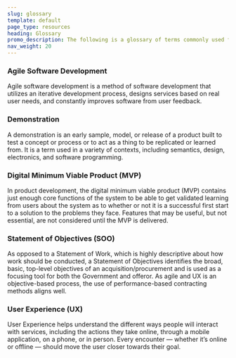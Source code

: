 ```yaml
---
slug: glossary
template: default
page_type: resources
heading: Glossary
promo_description: The following is a glossary of terms commonly used for Agile Software Development Services. This is not inclusive of all terms.
nav_weight: 20
---
```

### Agile Software Development
Agile software development is a method of software development that utilizes an iterative development process, designs services based on real user needs, and constantly improves software from user feedback. 

### Demonstration
A demonstration is an early sample, model, or release of a product built to test a concept or process or to act as a thing to be replicated or learned from. It is a term used in a variety of contexts, including semantics, design, electronics, and software programming.

### Digital Minimum Viable Product (MVP)
In product development, the digital minimum viable product (MVP) contains just enough core functions of the system to be able to get validated learning from users about the system as to whether or not it is a successful first start to a solution to the problems they face. Features that may be useful, but not essential, are not considered until the MVP is delivered. 

### Statement of Objectives (SOO)
As opposed to a Statement of Work, which is highly descriptive about how work should be conducted, a Statement of Objectives identifies the broad, basic, top-level objectives of an acquisition/procurement and is used as a focusing tool for both the Government and offeror. As agile and UX is an objective-based process, the use of performance-based contracting methods aligns well.

### User Experience (UX)
User Experience helps understand the different ways people will interact with services, including the actions they take online, through a mobile application, on a phone, or in person. Every encounter — whether it’s online or offline — should move the user closer towards their goal.
